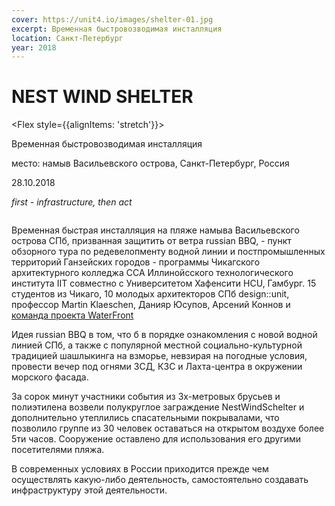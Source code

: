 ```yaml
---
cover: https://unit4.io/images/shelter-01.jpg
excerpt: Временная быстровозводимая инсталляция
location: Санкт-Петербург
year: 2018
---
```


# NEST WIND SHELTER

<Flex style={{alignItems: 'stretch'}}>
<Flex col>

Временная быстровозводимая инсталляция

</Flex>

<div>

<p><BlackHighlight>место:</BlackHighlight> намыв Васильевского острова, Санкт-Петербург, Россия</p>

28.10.2018
</div>
</Flex>


_first - infrastructure, then act_


<Image src="/images/shelter-01.jpg" alt="" />

Временная быстрая инсталляция на пляже намыва Васильевского острова СПб, призванная защитить от ветра russian BBQ, - пункт обзорного тура по редевелопменту водной линии и постпромышленных территорий Ганзейских городов - программы Чикагского архитектурного колледжа CCA Иллинойсского технологического института IIT совместно с Университетом Хафенсити HCU, Гамбург.
15 студентов из Чикаго, 10 молодых архитекторов СПб design::unit, профессор Martin Klaeschen, Данияр Юсупов, Арсений Коннов и [команда проекта WaterFront](http://www.waterfront.tools/)

Идея russian BBQ в том, что б в порядке ознакомления с новой водной линией СПб, а также с популярной местной социально-культурной традицией шашлыкинга на взморье, невзирая на погодные условия, провести вечер под огнями ЗСД, КЗС и Лахта-центра в окружении морского фасада.

За сорок минут участники события из 3х-метровых брусьев и полиэтилена возвели полукруглое заграждение NestWindSchelter и дополнительно утеплились спасательными покрывалами, что позволило группе из 30 человек оставаться на открытом воздухе более 5ти часов. Сооружение оставлено для использования его другими посетителями пляжа.

В современных условиях в России приходится прежде чем осуществлять какую-либо деятельность, самостоятельно создавать инфраструктуру этой деятельности.

